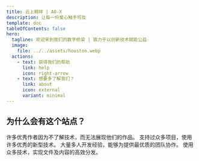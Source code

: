 ```yaml
---
title: 云上翱祥 | AO-X
description: 让每一份爱心触手可及
template: doc
tableOfContents: false
hero:
  tagline: 欢迎来到我们的数字桥梁 | 致力于以创新技术赋能公益
  image:
    file: ../../assets/houston.webp
  actions:
    - text: 获得我们的帮助
      link: help
      icon: right-arrow
    - text: 想要多了解我们？
      link: about
      icon: external
      variant: minimal
---
```



## 为什么会有这个站点？

<CardGrid stagger>
	<Card title="专注内容" icon="pencil">
		许多优秀作者因为不了解技术，而无法展现他们的作品。
	</Card>
	<Card title="优秀性能" icon="add-document">
		支持过众多项目，使用许多优秀的新型技术。
	</Card>
	<Card title="团队协作" icon="setting">
		大量多人开发经验，能够为提供最优质的团队协作。
	</Card>
	<Card title="高效分发" icon="open-book">
		使用众多技术，实现文件及内容的高效分发。
	</Card>
</CardGrid>
